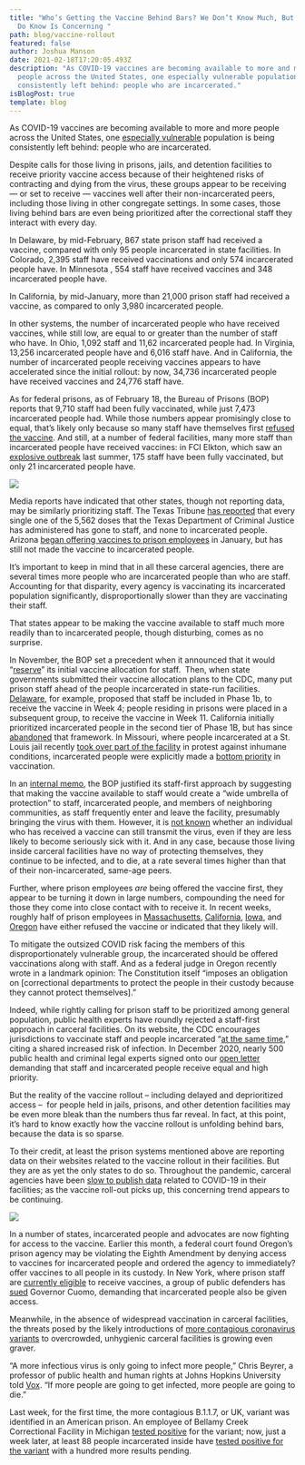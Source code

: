 ```yaml
---
title: "Who’s Getting the Vaccine Behind Bars? We Don’t Know Much, But What We
  Do Know Is Concerning "
path: blog/vaccine-rollout
featured: false
author: Joshua Manson
date: 2021-02-18T17:20:05.493Z
description: "As COVID-19 vaccines are becoming available to more and more
  people across the United States, one especially vulnerable population is being
  consistently left behind: people who are incarcerated."
isBlogPost: true
template: blog
---
```

As COVID-19 vaccines are becoming available to more and more people across the United States, one [especially vulnerable](https://jamanetwork.com/journals/jama/fullarticle/2768249) population is being consistently left behind: people who are incarcerated.

Despite calls for those living in prisons, jails, and detention facilities to receive priority vaccine access because of their heightened risks of contracting and dying from the virus, these groups appear to be receiving — or set to receive — vaccines well after their non-incarcerated peers, including those living in other congregate settings. In some cases, those living behind bars are even being prioritized after the correctional staff they interact with every day. 

In Delaware, by mid-February, 867 state prison staff had received a vaccine, compared with only 95 people incarcerated in state facilities. In Colorado, 2,395 staff have received vaccinations and only 574 incarcerated people have. In Minnesota , 554 staff have received vaccines and 348 incarcerated people have.

In California, by mid-January, more than 21,000 prison staff had received a vaccine, as compared to only 3,980 incarcerated people. 

In other systems, the number of incarcerated people who have received vaccines, while still low, are equal to or greater than the number of staff who have. In Ohio, 1,092 staff and 11,62 incarcerated people had. In Virginia, 13,256 incarcerated people have and 6,016 staff have. And in California, the number of incarcerated people receiving vaccines appears to have accelerated since the initial rollout: by now, 34,736 incarcerated people have received vaccines and 24,776 staff have.

As for federal prisons, as of February 18, the Bureau of Prisons (BOP) reports that 9,710 staff had been fully vaccinated, while just 7,473 incarcerated people had. While those numbers appear promisingly close to equal, that’s likely only because so many staff have themselves first [refused the vaccine](https://www.vice.com/en/article/qjpnwv/covid-19-devastated-prisons-now-some-inside-dont-want-the-vaccine). And still, at a number of federal facilities, many more staff than incarcerated people have received vaccines: in FCI Elkton, which saw an [explosive outbreak](https://www.fox19.com/2020/07/15/more-than-covid-cases-ohio-federal-prison-health-officials-say/) last summer, 175 staff have been fully vaccinated, but only 21 incarcerated people have.

![](josh-blog-post-map-ppl-and-staff.png)

Media reports have indicated that other states, though not reporting data, may be similarly prioritizing staff. The Texas Tribune [has reported](https://www.texastribune.org/2021/02/03/texas-prisons-coronavirus-vaccine/) that every single one of the 5,562 doses that the Texas Department of Criminal Justice has administered has gone to staff, and none to incarcerated people. Arizona [began offering vaccines to prison employees](https://ktar.com/story/3861108/agency-starts-offering-coronavirus-vaccine-to-arizona-corrections-officers/) in January, but has still not made the vaccine to incarcerated people. 

It’s important to keep in mind that in all these carceral agencies, there are several times more people who are incarcerated people than who are staff. Accounting for that disparity, every agency is vaccinating its incarcerated population significantly, disproportionally slower than they are vaccinating their staff.

That states appear to be making the vaccine available to staff much more readily than to incarcerated people, though disturbing, comes as no surprise. 

In November, the BOP set a precedent when it announced that it would “[reserve](https://apnews.com/article/coronavirus-pandemic-prisons-85361fcf7cda33c7b6afb5ad8d2df8a2)” its initial vaccine allocation for staff.  Then, when state governments submitted their vaccine allocation plans to the CDC, many put prison staff ahead of the people incarcerated in state-run facilities. [Delaware](https://coronavirus.delaware.gov/wp-content/uploads/sites/177/2021/01/COVID-19-Vaccination-Playbook-DE-V11_010721_FINAL.pdf#page=59), for example, proposed that staff be included in Phase 1b, to receive the vaccine in Week 4; people residing in prisons were placed in a subsequent group, to receive the vaccine in Week 11. California initially prioritized incarcerated people in the second tier of Phase 1B, but has since [abandoned](https://www.sacbee.com/news/equity-lab/article248785125.html) that framework. In Missouri, where people incarcerated at a St. Louis jail recently [took over part of the facility](https://www.aljazeera.com/news/2021/2/8/st-louis-jail-riot-prompts-calls-for-better-covid-measures) in protest against inhumane conditions, incarcerated people were explicitly made a [bottom priority](https://fox4kc.com/tracking-coronavirus/kansas-inmates-among-first-to-get-vaccine-missouri-prisoners-are-last/) in vaccination.

In an [internal memo](https://www.forbes.com/sites/walterpavlo/2020/12/21/federal-bureau-of-prisons-starts-vaccination-of-staff-inmates-soon-thereafter/?sh=52025a0baa96), the BOP justified its staff-first approach by suggesting that making the vaccine available to staff would create a “wide umbrella of protection” to staff, incarcerated people, and members of neighboring communities, as staff frequently enter and leave the facility, presumably bringing the virus with them. However, it is [not known](https://www.bbc.com/future/article/20210203-why-vaccinated-people-may-still-be-able-to-spread-covid-19) whether an individual who has received a vaccine can still transmit the virus, even if they are less likely to become seriously sick with it. And in any case, because those living inside carceral facilities have no way of protecting themselves, they continue to be infected, and to die, at a rate several times higher than that of their non-incarcerated, same-age peers.

Further, where prison employees *are* being offered the vaccine first, they appear to be turning it down in large numbers, compounding the need for those they come into close contact with to receive it. In recent weeks, roughly half of prison employees in [Massachusetts](https://www.wgbh.org/news/local-news/2021/02/08/more-than-half-of-mass-corrections-workers-have-refused-covid-vaccine), [California](https://www.sacbee.com/news/politics-government/the-state-worker/article249123895.html), [Iowa](https://www.desmoinesregister.com/story/news/2021/01/28/prison-workers-refuse-covid-19-vaccine-iowa-department-of-corrections/4294691001/), and [Oregon](https://www.wweek.com/news/2021/02/10/state-officials-expect-45-of-oregon-prison-staff-to-refuse-a-covid-19-vaccine/) have either refused the vaccine or indicated that they likely will.

To mitigate the outsized COVID risk facing the members of this disproportionately vulnerable group, the incarcerated should be offered vaccinations along with staff. And as a federal judge in Oregon recently wrote in a landmark opinion: The Constitution itself “imposes an obligation on \[correctional departments to protect the people in their custody because they cannot protect themselves].”

Indeed, while rightly calling for prison staff to be prioritized among general population, public health experts have roundly rejected a staff-first approach in carceral facilities. On its website, the CDC encourages jurisdictions to vaccinate staff and people incarcerated “[at the same time](https://www.cdc.gov/coronavirus/2019-ncov/community/correction-detention/vaccine-faqs.html),” citing a shared increased risk of infection. In December 2020, nearly 500 public health and criminal legal experts signed onto our [open letter](https://docs.google.com/document/d/1Rlz5lCDHLCJ4Pnhl0mdNl3VeRSuBu8QWblRtjXu6zN0/edit) demanding that staff and incarcerated people receive equal and high priority.

But the reality of the vaccine rollout – including delayed and deprioritized access –  for people held in jails, prisons, and other detention facilities may be even more bleak than the numbers thus far reveal. In fact, at this point, it’s hard to know exactly how the vaccine rollout is unfolding behind bars, because the data is so sparse.

To their credit, at least the prison systems mentioned above are reporting data on their websites related to the vaccine rollout in their facilities. But they are as yet the only states to do so. Throughout the pandemic, carceral agencies have been [slow to publish data](https://uclacovidbehindbars.org/blog/data-reporting) related to COVID-19 in their facilities; as the vaccine roll-out picks up, this concerning trend appears to be continuing. 

![](josh-blog-post-map-ppl-and-reporting.png)

In a number of states, incarcerated people and advocates are now fighting for access to the vaccine. Earlier this month, a federal court found Oregon’s prison agency may be violating the Eighth Amendment by denying access to vaccines for incarcerated people and ordered the agency to immediately? offer vaccines to all people in its custody. In New York, where prison staff are [currently eligible](https://www.governor.ny.gov/news/governor-cuomo-announces-additional-new-yorkers-individuals-75-and-older-can-begin-scheduling) to receive vaccines, a group of public defenders has [sued](https://lawandcrime.com/covid-19-pandemic/inmates-citing-dangerous-conditions-sue-gov-cuomo-to-get-covid-19-vaccine-access-that-jail-employees-are-getting/) Governor Cuomo, demanding that incarcerated people also be given access.

Meanwhile, in the absence of widespread vaccination in carceral facilities, the threats posed by the likely introductions of [more contagious coronavirus variants](https://www.cidrap.umn.edu/news-perspective/2021/01/cdc-variant-covid-19-strain-likely-circulating-many-states) to overcrowded, unhygienic carceral facilities is growing even graver.

“A more infectious virus is only going to infect more people,” Chris Beyrer, a professor of public health and human rights at Johns Hopkins University told [Vox](https://www.vox.com/22256219/covid-19-new-variants-prisons-jails-vaccines-masks). “If more people are going to get infected, more people are going to die.”

Last week, for the first time, the more contagious B.1.1.7, or UK, variant was identified in an American prison. An employee of Bellamy Creek Correctional Facility in Michigan [tested positive](https://www.michigan.gov/corrections/0,4551,7-119-1441_26969-551952--,00.html) for the variant; now, just a week later, at least 88 people incarcerated inside have [tested positive for the variant](https://www.michigan.gov/corrections/0,4551,7-119-1441_26969-552181--,00.html) with a hundred more results pending.